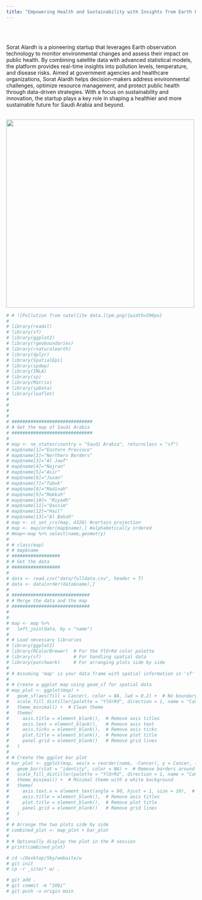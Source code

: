 ```yaml
---
title: "Empowering Health and Sustainability with Insights from Earth Observation"
---
```




<br><br> <!-- Adds two line breaks to create space -->


Sorat Alardh is a pioneering startup that leverages Earth observation technology to monitor environmental changes and assess their impact on public health. By combining satellite data with advanced statistical models, the platform provides real-time insights into pollution levels, temperature, and disease risks. Aimed at government agencies and healthcare organizations, Sorat Alardh helps decision-makers address environmental challenges, optimize resource management, and protect public health through data-driven strategies. With a focus on sustainability and innovation, the startup plays a key role in shaping a healthier and more sustainable future for Saudi Arabia and beyond.
<br><br>

![](sdata.pm4.gif){width=500px}

```r

# # ![Pollution from satellite data.](pm.png){width=500px}
# 
# library(readxl)
# library(sf)
# library(ggplot2)
# library(rgeoboundaries)
# library(rnaturalearth)
# library(dplyr)
# library(SpatialEpi)
# library(spdep)
# library(INLA)
# library(sp)
# library(Matrix)
# library(spData)
# library(leaflet)
# 
# 
# 
# 
# ##############################
# # Get the map of Saudi Arabia
# ##############################
# 
# map <- ne_states(country = "Saudi Arabia", returnclass = "sf")
# map$name[1]="Eastern Province"
# map$name[2]="Northern Borders"
# map$name[3]="Al Jawf"
# map$name[4]="Najran"
# map$name[5]="Asir"
# map$name[6]="Jazan"
# map$name[7]="Tabuk"
# map$name[8]="Madinah"
# map$name[9]="Makkah"
# map$name[10]= "Riyadh"
# map$name[11]="Qassim"
# map$name[12]="Hail"
# map$name[13]="Al Bahah"
# map <- st_set_crs(map, 4326) #certain projection
# map <- map[order(map$name),] #alphabetically ordered
# #map<-map %>% select(name,geometry)
# 
# # class(map)
# # map$name
# ##################
# # Get the data
# ##################
# 
# data <- read.csv("data/fulldata.csv", header = T)
# data <- data[order(data$name),]
# 
# #############################
# # Merge the data and the map
# #############################
# 
# 
# map <- map %>%
#   left_join(data, by = "name")
# 
# # Load necessary libraries
# library(ggplot2)
# library(RColorBrewer)  # For the YlOrRd color palette
# library(sf)            # For handling spatial data
# library(patchwork)     # For arranging plots side by side
# 
# # Assuming 'map' is your data frame with spatial information in 'sf' format
# 
# # Create a ggplot map using geom_sf for spatial data
# map_plot <- ggplot(map) +
#   geom_sf(aes(fill = Cancer), color = NA, lwd = 0.2) +  # No boundary color
#   scale_fill_distiller(palette = "YlOrRd", direction = 1, name = "Cancer") +  # Using YlOrRd palette
#   theme_minimal() +  # Clean theme
#   theme(
#     axis.title = element_blank(),  # Remove axis titles
#     axis.text = element_blank(),   # Remove axis text
#     axis.ticks = element_blank(),  # Remove axis ticks
#     plot.title = element_blank(),  # Remove plot title
#     panel.grid = element_blank()   # Remove grid lines
#   )
# 
# # Create the ggplot bar plot
# bar_plot <- ggplot(map, aes(x = reorder(name, -Cancer), y = Cancer, fill = Cancer)) +
#   geom_bar(stat = "identity", color = NA) +  # Remove borders around bars by setting color to NA
#   scale_fill_distiller(palette = "YlOrRd", direction = 1, name = "Cancer") +  # Using YlOrRd palette
#   theme_minimal() +  # Minimal theme with a white background
#   theme(
#     axis.text.x = element_text(angle = 90, hjust = 1, size = 10),  # Rotate x-axis labels for readability
#     axis.title = element_blank(),  # Remove axis titles
#     plot.title = element_blank(),  # Remove plot title
#     panel.grid = element_blank()   # Remove grid lines
#   )
# 
# # Arrange the two plots side by side
# combined_plot <- map_plot + bar_plot 
# 
# # Optionally display the plot in the R session
# print(combined_plot)

# cd ~/Desktop/Sky/webaite/w
# git init
# cp -r _site/* w/ .

# git add .
# git commit -m "109i"
# git push -u origin main






```
